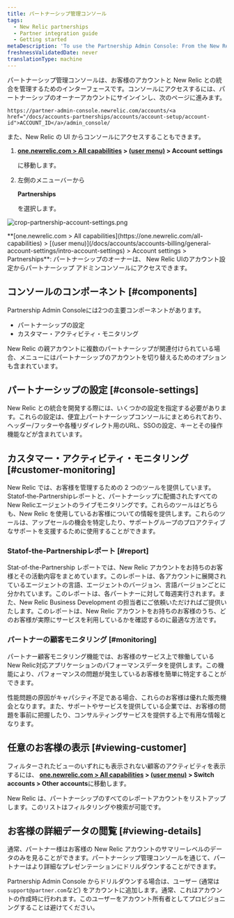 ```yaml
---
title: パートナーシップ管理コンソール
tags:
  - New Relic partnerships
  - Partner integration guide
  - Getting started
metaDescription: 'To use the Partnership Admin Console: From the New Relic menu bar, select (partner account) > Account settings.'
freshnessValidatedDate: never
translationType: machine
---
```



パートナーシップ管理コンソールは、お客様のアカウントと New Relic との統合を管理するためのインターフェースです。コンソールにアクセスするには、パートナーシップのオーナーアカウントにサインインし、次のページに進みます。

```
https://partner-admin-console.newrelic.com/accounts/<a href="/docs/accounts-partnerships/accounts/account-setup/account-id">ACCOUNT_ID</a>/admin_console/
```

また、New Relic の UI からコンソールにアクセスすることもできます。

1. <DNT>**[one.newrelic.com > All capabilities](https://one.newrelic.com/all-capabilities) > [(user menu)](/docs/accounts/accounts-billing/general-account-settings/intro-account-settings) > Account settings**</DNT>

   に移動します。

2. 左側のメニューバーから

   <DNT>**Partnerships**</DNT>

   を選択します。

<img
  title="crop-partnership-account-settings.png"
  alt="crop-partnership-account-settings.png"
  src={accountsPartnershipSettings}
/>

<figcaption>
  <DNT>**[one.newrelic.com > All capabilities](https://one.newrelic.com/all-capabilities) > [(user menu)](/docs/accounts/accounts-billing/general-account-settings/intro-account-settings) > Account settings > Partnerships**</DNT>: パートナーシップのオーナーは、 New Relic UIのアカウント設定からパートナーシップ アドミンコンソールにアクセスできます。
</figcaption>

## コンソールのコンポーネント [#components]

Partnership Admin Consoleには2つの主要コンポーネントがあります。

* パートナーシップの設定
* カスタマー・アクティビティ・モニタリング

New Relic の親アカウントに複数のパートナーシップが関連付けられている場合、メニューにはパートナーシップのアカウントを切り替えるためのオプションも含まれています。

## パートナーシップの設定 [#console-settings]

New Relic との統合を開発する際には、いくつかの設定を指定する必要があります。これらの設定は、便宜上パートナーシップコンソールにまとめられており、ヘッダー/フッターや各種リダイレクト用のURL、SSOの設定、キーとその操作機能などが含まれています。

## カスタマー・アクティビティ・モニタリング [#customer-monitoring]

New Relic では、お客様を管理するための 2 つのツールを提供しています。Statof-the-Partnershipレポートと、パートナーシップに配備されたすべてのNew Relicエージェントのライブモニタリングです。これらのツールはどちらも、New Relic を使用しているお客様についての情報を提供します。これらのツールは、アップセールの機会を特定したり、サポートグループのプロアクティブなサポートを支援するために使用することができます。

### Statof-the-Partnershipレポート [#report]

Stat-of-the-Partnership レポートでは、New Relic アカウントをお持ちのお客様とその活動内容をまとめています。このレポートは、各アカウントに展開されているエージェントの言語、エージェントのバージョン、言語バージョンごとに分かれています。このレポートは、各パートナーに対して毎週実行されます。また、New Relic Business Development の担当者にご依頼いただければご提供いたします。このレポートは、New Relic アカウントをお持ちのお客様のうち、どのお客様が実際にサービスを利用しているかを確認するのに最適な方法です。

### パートナーの顧客モニタリング [#monitoring]

パートナー顧客モニタリング機能では、お客様のサービス上で稼働しているNew Relic対応アプリケーションのパフォーマンスデータを提供します。この機能により、パフォーマンスの問題が発生しているお客様を簡単に特定することができます。

性能問題の原因がキャパシティ不足である場合、これらのお客様は優れた販売機会となります。また、サポートやサービスを提供している企業では、お客様の問題を事前に把握したり、コンサルティングサービスを提供する上で有用な情報となります。

## 任意のお客様の表示 [#viewing-customer]

フィルターされたビューのいずれにも表示されない顧客のアクティビティを表示するには、 <DNT>**[one.newrelic.com > All capabilities](https://one.newrelic.com/all-capabilities) > [(user menu)](/docs/accounts/accounts-billing/general-account-settings/intro-account-settings) > Switch accounts > Other accounts**</DNT>に移動します。

New Relic は、パートナーシップのすべてのレポートアカウントをリストアップします。このリストはフィルタリングや検索が可能です。

## お客様の詳細データの閲覧 [#viewing-details]

通常、パートナー様はお客様の New Relic アカウントのサマリーレベルのデータのみを見ることができます。パートナーシップ管理コンソールを通じて、パートナーはより詳細なプレゼンテーションにドリルダウンすることができます。

Partnership Admin Console からドリルダウンする場合は、ユーザー (通常は`support@partner.com`など) をアカウントに追加します。通常、これはアカウントの作成時に行われます。このユーザーをアカウント所有者としてプロビジョニングすることは避けてください。